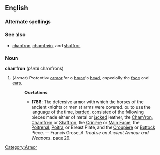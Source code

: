 ==English==
===Alternate spellings===
===See also===
* [[chanfron]], [[chamfrein]], and [[shaffron]].
===Noun===
'''chamfron''' (''plural'' chamfrons)
#(''Armor'') [[Category:Armor]] Protective [[armor]] for a [[horse]]'s [[head]], especially the [[face]] and [[ear]]s.
#:'''Quotations'''
#:*'''1786''': The defensive armor with which the horses of the ancient [[knight]]s or [[men at arm]]s were covered, or, to use the language of the time, [[barded]], consisted of the following pieces made either of metal or [[jacked]] leather, the [[Chamfron]], [[Chamfrein]] or [[Shaffron]], the [[Criniere]] or [[Main Facre]], the [[Poitrenal]], [[Poitral]] or Breast Plate, and the [[Croupiere]] or [[Buttock]] Piece.  &mdash; Francis Grose, ''A Treatise on Ancient Armour and Weapons'', page 29.